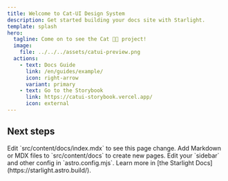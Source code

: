 ```yaml
---
title: Welcome to Cat-UI Design System
description: Get started building your docs site with Starlight.
template: splash
hero:
  tagline: Come on to see the Cat 🐱‍🏍 project!
  image:
    file: ../../../assets/catui-preview.png
  actions:
    - text: Docs Guide
      link: /en/guides/example/
      icon: right-arrow
      variant: primary
    - text: Go to the Storybook
      link: https://catui-storybook.vercel.app/
      icon: external
---
```



## Next steps

<CardGrid stagger>
  <Card title="Update content" icon="pencil">
    Edit `src/content/docs/index.mdx` to see this page change.
  </Card>
  <Card title="Add new content" icon="add-document">
    Add Markdown or MDX files to `src/content/docs` to create new pages.
  </Card>
  <Card title="Configure your site" icon="setting">
    Edit your `sidebar` and other config in `astro.config.mjs`.
  </Card>
  <Card title="Read the docs" icon="open-book">
    Learn more in [the Starlight Docs](https://starlight.astro.build/).
  </Card>
</CardGrid>

